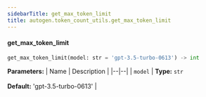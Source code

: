 ```yaml
---
sidebarTitle: get_max_token_limit
title: autogen.token_count_utils.get_max_token_limit
---
```


<code class="doc-symbol doc-symbol-heading doc-symbol-function"></code>
#### get_max_token_limit
<a href="#autogen.token_count_utils..get_max_token_limit" class="headerlink" title="Permanent link"></a>

```python
get_max_token_limit(model: str = 'gpt-3.5-turbo-0613') -> int
```

    

<b>Parameters:</b>
| Name | Description |
|--|--|
| `model` | **Type:** `str`<br/><br/>**Default:** 'gpt-3.5-turbo-0613' |

<br />